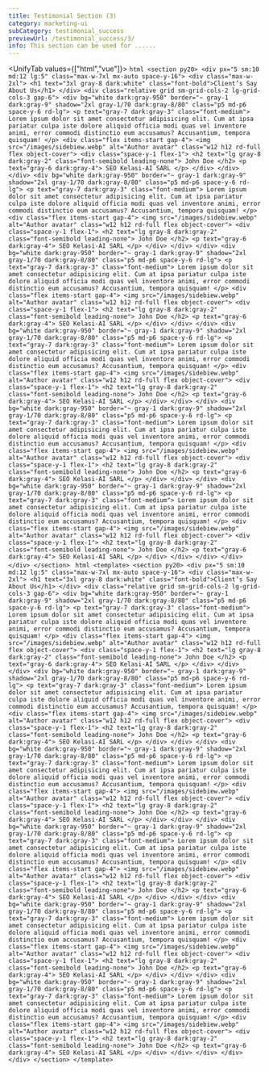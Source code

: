 ```yaml
---
title: Testimonial Section (3)
category: marketing-ui
subCategory: testimonial_success
previewUrl: /testimonial_success/3/
info: This section can be used for ......
---
```


<UnifyTab values={["html","vue"]}>
    <TabPanel value="html">
    ```html
    <section py20>
        <div px="5 sm:10 md:12 lg:5" class="max-w-7xl mx-auto space-y-16">
            <div class="max-w-2xl">
                <h1 text="3xl gray-8 dark:white" class="font-bold">Client’s Say About Us</h1>
            </div>
            <div class="relative grid sm-grid-cols-2 lg-grid-cols-3 gap-6">
                <div bg="white dark:gray-950" border="~ gray-1 dark:gray-9" shadow="2xl gray-1/70 dark:gray-8/80"
                    class="p5 md-p6 space-y-6 rd-lg">
                    <p text="gray-7 dark:gray-3" class="font-medium">
                        Lorem ipsum dolor sit amet consectetur adipisicing elit. Cum at ipsa pariatur culpa iste dolore
                        aliquid officia modi quas vel inventore animi, error commodi distinctio eum accusamus? Accusantium,
                        tempora quisquam!
                    </p>
                    <div class="flex items-start gap-4">
                        <img src="/images/sidebiew.webp" alt="Author avatar" class="w12 h12 rd-full flex object-cover">
                        <div class="space-y-1 flex-1">
                            <h2 text="lg gray-8 dark:gray-2" class="font-semibold leading-none">
                                John Doe
                            </h2>
                            <p text="gray-6 dark:gray-4">
                                SEO Kelasi-AI SARL
                            </p>
                        </div>
                    </div>
                </div>
                <div bg="white dark:gray-950" border="~ gray-1 dark:gray-9" shadow="2xl gray-1/70 dark:gray-8/80"
                    class="p5 md-p6 space-y-6 rd-lg">
                    <p text="gray-7 dark:gray-3" class="font-medium">
                        Lorem ipsum dolor sit amet consectetur adipisicing elit. Cum at ipsa pariatur culpa iste dolore
                        aliquid officia modi quas vel inventore animi, error commodi distinctio eum accusamus? Accusantium,
                        tempora quisquam!
                    </p>
                    <div class="flex items-start gap-4">
                        <img src="/images/sidebiew.webp" alt="Author avatar" class="w12 h12 rd-full flex object-cover">
                        <div class="space-y-1 flex-1">
                            <h2 text="lg gray-8 dark:gray-2" class="font-semibold leading-none">
                                John Doe
                            </h2>
                            <p text="gray-6 dark:gray-4">
                                SEO Kelasi-AI SARL
                            </p>
                        </div>
                    </div>
                </div>
                <div bg="white dark:gray-950" border="~ gray-1 dark:gray-9" shadow="2xl gray-1/70 dark:gray-8/80"
                    class="p5 md-p6 space-y-6 rd-lg">
                    <p text="gray-7 dark:gray-3" class="font-medium">
                        Lorem ipsum dolor sit amet consectetur adipisicing elit. Cum at ipsa pariatur culpa iste dolore
                        aliquid officia modi quas vel inventore animi, error commodi distinctio eum accusamus? Accusantium,
                        tempora quisquam!
                    </p>
                    <div class="flex items-start gap-4">
                        <img src="/images/sidebiew.webp" alt="Author avatar" class="w12 h12 rd-full flex object-cover">
                        <div class="space-y-1 flex-1">
                            <h2 text="lg gray-8 dark:gray-2" class="font-semibold leading-none">
                                John Doe
                            </h2>
                            <p text="gray-6 dark:gray-4">
                                SEO Kelasi-AI SARL
                            </p>
                        </div>
                    </div>
                </div>
                <div bg="white dark:gray-950" border="~ gray-1 dark:gray-9" shadow="2xl gray-1/70 dark:gray-8/80"
                    class="p5 md-p6 space-y-6 rd-lg">
                    <p text="gray-7 dark:gray-3" class="font-medium">
                        Lorem ipsum dolor sit amet consectetur adipisicing elit. Cum at ipsa pariatur culpa iste dolore
                        aliquid officia modi quas vel inventore animi, error commodi distinctio eum accusamus? Accusantium,
                        tempora quisquam!
                    </p>
                    <div class="flex items-start gap-4">
                        <img src="/images/sidebiew.webp" alt="Author avatar" class="w12 h12 rd-full flex object-cover">
                        <div class="space-y-1 flex-1">
                            <h2 text="lg gray-8 dark:gray-2" class="font-semibold leading-none">
                                John Doe
                            </h2>
                            <p text="gray-6 dark:gray-4">
                                SEO Kelasi-AI SARL
                            </p>
                        </div>
                    </div>
                </div>
                <div bg="white dark:gray-950" border="~ gray-1 dark:gray-9" shadow="2xl gray-1/70 dark:gray-8/80"
                    class="p5 md-p6 space-y-6 rd-lg">
                    <p text="gray-7 dark:gray-3" class="font-medium">
                        Lorem ipsum dolor sit amet consectetur adipisicing elit. Cum at ipsa pariatur culpa iste dolore
                        aliquid officia modi quas vel inventore animi, error commodi distinctio eum accusamus? Accusantium,
                        tempora quisquam!
                    </p>
                    <div class="flex items-start gap-4">
                        <img src="/images/sidebiew.webp" alt="Author avatar" class="w12 h12 rd-full flex object-cover">
                        <div class="space-y-1 flex-1">
                            <h2 text="lg gray-8 dark:gray-2" class="font-semibold leading-none">
                                John Doe
                            </h2>
                            <p text="gray-6 dark:gray-4">
                                SEO Kelasi-AI SARL
                            </p>
                        </div>
                    </div>
                </div>
                <div bg="white dark:gray-950" border="~ gray-1 dark:gray-9" shadow="2xl gray-1/70 dark:gray-8/80"
                    class="p5 md-p6 space-y-6 rd-lg">
                    <p text="gray-7 dark:gray-3" class="font-medium">
                        Lorem ipsum dolor sit amet consectetur adipisicing elit. Cum at ipsa pariatur culpa iste dolore
                        aliquid officia modi quas vel inventore animi, error commodi distinctio eum accusamus? Accusantium,
                        tempora quisquam!
                    </p>
                    <div class="flex items-start gap-4">
                        <img src="/images/sidebiew.webp" alt="Author avatar" class="w12 h12 rd-full flex object-cover">
                        <div class="space-y-1 flex-1">
                            <h2 text="lg gray-8 dark:gray-2" class="font-semibold leading-none">
                                John Doe
                            </h2>
                            <p text="gray-6 dark:gray-4">
                                SEO Kelasi-AI SARL
                            </p>
                        </div>
                    </div>
                </div>
            </div>
        </div>
    </section>
    ```
    </TabPanel>
    <TabPanel value="vue">
    ```html
    <template>
        <section py20>
            <div px="5 sm:10 md:12 lg:5" class="max-w-7xl mx-auto space-y-16">
                <div class="max-w-2xl">
                    <h1 text="3xl gray-8 dark:white" class="font-bold">Client’s Say About Us</h1>
                </div>
                <div class="relative grid sm-grid-cols-2 lg-grid-cols-3 gap-6">
                    <div bg="white dark:gray-950" border="~ gray-1 dark:gray-9" shadow="2xl gray-1/70 dark:gray-8/80"
                        class="p5 md-p6 space-y-6 rd-lg">
                        <p text="gray-7 dark:gray-3" class="font-medium">
                            Lorem ipsum dolor sit amet consectetur adipisicing elit. Cum at ipsa pariatur culpa iste dolore
                            aliquid officia modi quas vel inventore animi, error commodi distinctio eum accusamus? Accusantium,
                            tempora quisquam!
                        </p>
                        <div class="flex items-start gap-4">
                            <img src="/images/sidebiew.webp" alt="Author avatar" class="w12 h12 rd-full flex object-cover">
                            <div class="space-y-1 flex-1">
                                <h2 text="lg gray-8 dark:gray-2" class="font-semibold leading-none">
                                    John Doe
                                </h2>
                                <p text="gray-6 dark:gray-4">
                                    SEO Kelasi-AI SARL
                                </p>
                            </div>
                        </div>
                    </div>
                    <div bg="white dark:gray-950" border="~ gray-1 dark:gray-9" shadow="2xl gray-1/70 dark:gray-8/80"
                        class="p5 md-p6 space-y-6 rd-lg">
                        <p text="gray-7 dark:gray-3" class="font-medium">
                            Lorem ipsum dolor sit amet consectetur adipisicing elit. Cum at ipsa pariatur culpa iste dolore
                            aliquid officia modi quas vel inventore animi, error commodi distinctio eum accusamus? Accusantium,
                            tempora quisquam!
                        </p>
                        <div class="flex items-start gap-4">
                            <img src="/images/sidebiew.webp" alt="Author avatar" class="w12 h12 rd-full flex object-cover">
                            <div class="space-y-1 flex-1">
                                <h2 text="lg gray-8 dark:gray-2" class="font-semibold leading-none">
                                    John Doe
                                </h2>
                                <p text="gray-6 dark:gray-4">
                                    SEO Kelasi-AI SARL
                                </p>
                            </div>
                        </div>
                    </div>
                    <div bg="white dark:gray-950" border="~ gray-1 dark:gray-9" shadow="2xl gray-1/70 dark:gray-8/80"
                        class="p5 md-p6 space-y-6 rd-lg">
                        <p text="gray-7 dark:gray-3" class="font-medium">
                            Lorem ipsum dolor sit amet consectetur adipisicing elit. Cum at ipsa pariatur culpa iste dolore
                            aliquid officia modi quas vel inventore animi, error commodi distinctio eum accusamus? Accusantium,
                            tempora quisquam!
                        </p>
                        <div class="flex items-start gap-4">
                            <img src="/images/sidebiew.webp" alt="Author avatar" class="w12 h12 rd-full flex object-cover">
                            <div class="space-y-1 flex-1">
                                <h2 text="lg gray-8 dark:gray-2" class="font-semibold leading-none">
                                    John Doe
                                </h2>
                                <p text="gray-6 dark:gray-4">
                                    SEO Kelasi-AI SARL
                                </p>
                            </div>
                        </div>
                    </div>
                    <div bg="white dark:gray-950" border="~ gray-1 dark:gray-9" shadow="2xl gray-1/70 dark:gray-8/80"
                        class="p5 md-p6 space-y-6 rd-lg">
                        <p text="gray-7 dark:gray-3" class="font-medium">
                            Lorem ipsum dolor sit amet consectetur adipisicing elit. Cum at ipsa pariatur culpa iste dolore
                            aliquid officia modi quas vel inventore animi, error commodi distinctio eum accusamus? Accusantium,
                            tempora quisquam!
                        </p>
                        <div class="flex items-start gap-4">
                            <img src="/images/sidebiew.webp" alt="Author avatar" class="w12 h12 rd-full flex object-cover">
                            <div class="space-y-1 flex-1">
                                <h2 text="lg gray-8 dark:gray-2" class="font-semibold leading-none">
                                    John Doe
                                </h2>
                                <p text="gray-6 dark:gray-4">
                                    SEO Kelasi-AI SARL
                                </p>
                            </div>
                        </div>
                    </div>
                    <div bg="white dark:gray-950" border="~ gray-1 dark:gray-9" shadow="2xl gray-1/70 dark:gray-8/80"
                        class="p5 md-p6 space-y-6 rd-lg">
                        <p text="gray-7 dark:gray-3" class="font-medium">
                            Lorem ipsum dolor sit amet consectetur adipisicing elit. Cum at ipsa pariatur culpa iste dolore
                            aliquid officia modi quas vel inventore animi, error commodi distinctio eum accusamus? Accusantium,
                            tempora quisquam!
                        </p>
                        <div class="flex items-start gap-4">
                            <img src="/images/sidebiew.webp" alt="Author avatar" class="w12 h12 rd-full flex object-cover">
                            <div class="space-y-1 flex-1">
                                <h2 text="lg gray-8 dark:gray-2" class="font-semibold leading-none">
                                    John Doe
                                </h2>
                                <p text="gray-6 dark:gray-4">
                                    SEO Kelasi-AI SARL
                                </p>
                            </div>
                        </div>
                    </div>
                    <div bg="white dark:gray-950" border="~ gray-1 dark:gray-9" shadow="2xl gray-1/70 dark:gray-8/80"
                        class="p5 md-p6 space-y-6 rd-lg">
                        <p text="gray-7 dark:gray-3" class="font-medium">
                            Lorem ipsum dolor sit amet consectetur adipisicing elit. Cum at ipsa pariatur culpa iste dolore
                            aliquid officia modi quas vel inventore animi, error commodi distinctio eum accusamus? Accusantium,
                            tempora quisquam!
                        </p>
                        <div class="flex items-start gap-4">
                            <img src="/images/sidebiew.webp" alt="Author avatar" class="w12 h12 rd-full flex object-cover">
                            <div class="space-y-1 flex-1">
                                <h2 text="lg gray-8 dark:gray-2" class="font-semibold leading-none">
                                    John Doe
                                </h2>
                                <p text="gray-6 dark:gray-4">
                                    SEO Kelasi-AI SARL
                                </p>
                            </div>
                        </div>
                    </div>
                </div>
            </div>
        </section>
    </template>
    ```
    </TabPanel>
</UnifyTab>